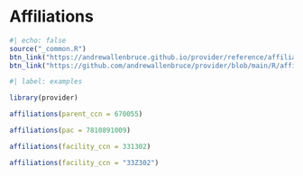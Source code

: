 # Affiliations

```r
#| echo: false
source("_common.R")
btn_link("https://andrewallenbruce.github.io/provider/reference/affiliations.html", "pkgdown")
btn_link("https://github.com/andrewallenbruce/provider/blob/main/R/affiliations.R", "github")
```



```r
#| label: examples

library(provider)

affiliations(parent_ccn = 670055)

affiliations(pac = 7810891009)

affiliations(facility_ccn = 331302)

affiliations(facility_ccn = "33Z302")
```
